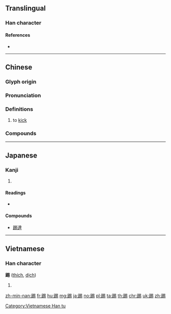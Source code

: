 {{character info/new}}
==Translingual==

===Han character===
{{Han char|rn=157|rad=足|as=08|sn=15|four=66127|canj=RMAPH|ids=⿰⻊易}}

====References====
* {{Han ref|kx=1228.230|dkj=37648|dj=1700.310|hdz=63716.090|uh=8E22|ud=36386|bh=BDF0|bd=48624}}

----

==Chinese==
{{zh-forms}}

===Glyph origin===
{{Han etym}}

===Pronunciation===
{{zh-pron
|m=tī
|c=tek3
|h=pfs=thet
|md=
|mn=qz:thiak/xm,zz:thek/that
|mn_note=thiak/thek - literary; that - vernacular
|mc=y
|oc=y
|cat=v
}}

===Definitions===
{{zh-hanzi}}

# to [[kick]]

===Compounds===
{{zh-der|踢躂|踢蹬|踢腳板|踢皮球|踢踏|踢踏舞|踢騰|二踢腳|拳打腳踢|攻踢|柳眉踢豎|踢到鐵板|踢躂舞|踢天弄井|裡踢|踢豎|踢弄|踢毬|踢踢躂躂|踢鞠|踢毽子|踢達|踢腿|踢球|踢圓|連踢帶打|踢脫|踢腳絆手}}

----

==Japanese==

===Kanji===
{{ja-kanji|grade=|rs=足08}}

# {{defn|lang=ja|sort=足08}}

====Readings====
* {{ja-readings|on=[[てき]] (teki), [[ちゃく]] (chaku), [[しゃく]] (shaku)|kun=[[ける]] (keru)}}

====Compounds====
* [[踢達]]

----

==Vietnamese==

===Han character===
'''踢''' ([[thích]], [[dịch]])

# {{defn|lang=vi}}

[[Category:Vietnamese Han tu]]

[[zh-min-nan:踢]]
[[fr:踢]]
[[hu:踢]]
[[mg:踢]]
[[ja:踢]]
[[no:踢]]
[[pl:踢]]
[[ta:踢]]
[[th:踢]]
[[chr:踢]]
[[uk:踢]]
[[zh:踢]]